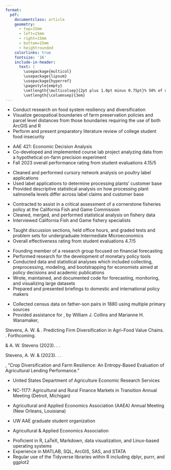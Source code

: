 ```yaml
---
format: 
  pdf: 
    documentclass: article
    geometry:
      - top=15mm
      - left=15mm
      - right=15mm
      - bottom=15mm
      - heightrounded
    colorlinks: true
    fontsize: '16'
    include-in-header: 
      text: |
        \usepackage{multicol}
        \usepackage{lipsum}
        \usepackage{hyperref}
        \pagestyle{empty}
        \setlength{\multicolsep}{2pt plus 1.0pt minus 0.75pt}% 50% of original values
        \setlength{\columnsep}{3em}
---
```

<!-- fontfamily: libertinus -->
<!-- TITLE -->
\begin{huge}\begin{center}{\bf Jim Teal}\end{center}\end{huge}

<!-- CONTACT INFO -->
\begin{center}JTeal@wisc.edu
\end{center}
\vspace{15pt}

<!-- EDUCATION -->
\begin{large}
  {\bf EDUCATION}
  \vspace{3pt}
  \hrule
  \vspace{3pt}
  \begin{multicols}{2}
    \begin{flushleft}{\bf Doctor of Philosophy}\end{flushleft}
    \begin{flushright}Expected 2026\end{flushright}
  \end{multicols}
  \vspace{-0.25cm}
  Agricultural and Applied Economics\\
  University of Wisconsin--Madison
  \vspace{0.15cm}
\end{large}

\begin{large}
  \begin{multicols}{2}
    \begin{flushleft}{\bf Master of Science}\end{flushleft}
    \begin{flushright}2019\end{flushright}
  \end{multicols}
  \vspace{-0.25cm}
  Agricultural and Resource Economics\\
  University of California--Davis
  \vspace{0.15cm}
\end{large}


\begin{large}
  \begin{multicols}{2}
    \begin{flushleft}{\bf Bachelor of Arts}\end{flushleft}
    \begin{flushright}2015\end{flushright}
  \end{multicols}
  \vspace{-0.25cm}
  Economics\\
  University of Tennessee--Knoxville
  \vspace{0.15cm}
\end{large}

<!-- Employment -->
\begin{large}{\bf EXPERIENCE}
  \vspace{3pt}
  \hrule
  \vspace{3pt}
  \begin{multicols}{1}
    \begin{flushleft}{\bf University of Wisconsin--Madison}\end{flushleft}
  \end{multicols}
  \vspace{-0.16cm}
  \begin{multicols}{2}
    \begin{flushleft}{\textit{Research Assistant}}\end{flushleft}
    \begin{flushright}September 2020-Present\end{flushright}
  \end{multicols}
  \vspace{-0.2cm}
  \textit{Supervisor: Dr. Andrew Stevens}
\end{large}
\vspace{-0.16cm}
* Conduct research on food system resiliency and diversification
* Visualize geospatioal boundaries of farm preservation policies and parcel
level distances from those boundaries requiring the use of both ArcGIS and R
* Perform and present preparatory literature review of college student food
insecurity

\vspace{-0.16cm}
\begin{large}
  \begin{multicols}{2}
    \begin{flushleft}{\textit{Teaching Assistant}}\end{flushleft}
    \begin{flushright}2023-2024\end{flushright}
  \end{multicols}
\end{large}
\vspace{-0.16cm}
* AAE 421: Economic Decision Analysis
* Co-developed and implemented course lab project analyzing data from a
hypothetical on-farm precision experiment
* Fall 2023 overall performance rating from student evaluations 4.15/5

\vspace{7pt}

\begin{large}
  \begin{multicols}{1}
    \begin{flushleft}{\bf United States Department of Agriculture}\end{flushleft}
  \end{multicols}
  \vspace{-0.16cm}
  \begin{multicols}{2}
    \begin{flushleft}{\textit{Economic Research Service Pathways Intern}}\end{flushleft}
    \begin{flushright}Summer 2022\end{flushright}
  \end{multicols}
\end{large}
\vspace{-0.16cm}
* Cleaned and performed cursory network analysis on poultry label applications
* Used label applications to determine processing plants' customer base
* Provided descriptive statistical analysis on how processing plant salmonella levels differ across label claims and customer base

\vspace{7pt}

\begin{large}
  \begin{multicols}{1}
    \begin{flushleft}{\bf Conservation Strategy Fund}\end{flushleft}
  \end{multicols}
  \vspace{-0.16cm}
  \begin{multicols}{2}
    \begin{flushleft}{\textit{Research Associate/Data Analyst}}\end{flushleft}
    \begin{flushright}November 2019-September 2020\end{flushright}
  \end{multicols}
\end{large}
\vspace{-0.16cm}
* Contracted to assist in a critical assessment of a cornerstone fisheries policy
at the California Fish and Game Commission
* Cleaned, merged, and performed statistical analysis on fishery data
* Interviewed California Fish and Game fishery specialists

\vspace{7pt}

\begin{large}
  \begin{multicols}{1}
    \begin{flushleft}{\bf University of California--Davis}\end{flushleft}
  \end{multicols}
  \vspace{-0.16cm}
  \begin{multicols}{2}
    \begin{flushleft}{\textit{Graduate Teaching Assistant and Reader}}\end{flushleft}
    \begin{flushright}January 2019-June 2019\end{flushright}
  \end{multicols}
\end{large}
\vspace{-0.16cm}
* Taught discussion sections, held office hours, and graded tests and problem
sets for undergraduate Intermediate Microeconomics
* Overall effectiveness rating from student evaluations 4.7/5

\vspace{7pt}

\begin{large}
  \begin{multicols}{1}
    \begin{flushleft}{\bf Federal Reserve Board of Governors}\end{flushleft}
  \end{multicols}
  \vspace{-0.16cm}
  \begin{multicols}{2}
    \begin{flushleft}{\textit{Senior Research Assistant}}\end{flushleft}
    \begin{flushright}July 2017-July 2018\end{flushright}
  \end{multicols}
  \vspace{-0.2cm}
  \begin{multicols}{2}
    \begin{flushleft}{\textit{Research Assistant}}\end{flushleft}
    \begin{flushright}January 2016-June 2017\end{flushright}
  \end{multicols}
\end{large}
\vspace{-0.16cm}
* Founding member of a research group focused on financial forecasting
* Performed research for the development of monetary policy tools
* Conducted data and statistical analyses which included collecting, preprocessing, modeling, and bootstrapping for economists aimed at policy decisions and academic publications
* Wrote, maintained, and documented code for forecasting, monitoring, and visualizing large datasets
* Prepared and presented briefings to domestic and international policy makers

\vspace{7pt}

\begin{large}
  \begin{multicols}{1}
    \begin{flushleft}{\bf University of Tennessee}\end{flushleft}
  \end{multicols}
  \vspace{-0.16cm}
  \begin{multicols}{2}
    \begin{flushleft}{\textit{Research Assistant}}\end{flushleft}
    \begin{flushright}May 2015-December 2015\end{flushright}
  \end{multicols}
  \vspace{-0.2cm}
  \textit{Supervisor: Dr. Marianne H. Wanamaker}
\end{large}
\vspace{-0.16cm}
* Collected census data on father-son pairs in 1880 using multiple primary sources
* Provided assistance for \href{https://www.aeaweb.org/articles?id=10.1257/app.20170656}{African American Intergenerational Economic Mobility since 1880}, by William J. Collins and Marianne H. Wanamaker, \textit{American Economic Journal: Applied Economics}

\vspace{7pt}

<!-- Special Honors and Awards -->
\begin{large}
  {\bf Special Honors and Awards}
  \vspace{3pt}
  \hrule
  \vspace{3pt}
\end{large}

\begin{multicols}{2}
  \begin{flushleft}{Farm Foundation Agricultural Scholar}\end{flushleft}
  \begin{flushright}2023-2024\end{flushright}
\end{multicols}

\begin{multicols}{2}
  \begin{flushleft}{Mueller Fellowship Recipient}\end{flushleft}
  \begin{flushright}2024\end{flushright}
\end{multicols}

\vspace{7pt}
<!-- Published Research -->
\begin{large}
  {\bf Publications}
  \vspace{3pt}
  \hrule
  \vspace{3pt}
\end{large}

Stevens, A. W. \& \textbf{J. Teal}. 
Predicting Firm Diversification in Agri-Food Value Chains.
\textit{Journal of Food Distribution Research}. Forthcoming.

\vspace{5pt}

\textbf{Teal, J.} \& A. W. Stevens (2023).
\href{https://onlinelibrary.wiley.com/doi/full/10.1002/aepp.13397}{Race and premium misrating in the U.S. Federal Crop Insurance Program}.
\textit{Applied Economic Perspectives and Policy}.

\vspace{5pt}

Stevens, A. W. \& \textbf{J. Teal} (2023). 
\href{https://onlinelibrary.wiley.com/doi/10.1111/ajae.12398}{Diversification and resilience of firms in the agrifood supply chain}.
\textit{American Journal of Agricultural Economics}.

\vspace{7pt}

<!-- Working Papers -->
\begin{large}
  {\bf Working Papers}
  \vspace{3pt}
  \hrule
  \vspace{3pt}
\end{large}

\textbf{Teal, J.}, 
"Crop Diversification and Farm Resilience: An Entropy-Based Evaluation of Agricultural Lending Performance."

\vspace{7pt}

<!-- Presentations -->
\begin{large}
  {\bf Invited Presentations}
  \vspace{3pt}
  \hrule
\vspace{3pt}
  2023
\end{large}
\vspace{-0.16cm}
* United States Department of Agriculture Economic Research Services

\begin{large}
  {\bf Conference Presentations}
  \vspace{3pt}
  \hrule
\vspace{3pt}
  2022
\end{large}
\vspace{-0.16cm}
* NC-1177: Agricultural and Rural Finance Markets in Transition Annual Meeting (Detroit, Michigan)

\begin{large}
  2024
\end{large}
\vspace{-0.16cm}
* Agricultural and Applied Economics Association (AAEA) Annual Meeting 
(New Orleans, Louisiana)

\vspace{7pt}


<!-- Service -->
\begin{large}
  {\bf Service}
  \vspace{3pt}
  \hrule
  \vspace{3pt}
\end{large}

\begin{multicols}{2}
  \begin{flushleft}{UW AAE graduate committee representitive}\end{flushleft}
  \begin{flushright}2024-2025\end{flushright}
\end{multicols}

\begin{multicols}{2}
  \begin{flushleft}{Abstract reviewer for AAEA}\end{flushleft}
  \begin{flushright}2024\end{flushright}
\end{multicols}

\begin{multicols}{2}
  \begin{flushleft}{President of the Taylor-Hibbard Club}\end{flushleft}
  \begin{flushright}September 2021-July 2023\end{flushright}
\end{multicols}
\vspace{-0.2cm}
* UW AAE graduate student organization

\begin{multicols}{2}
  \begin{flushleft}{Referee for \textit{Applied Economic Perspectives and Policy}}\end{flushleft}
  \begin{flushright}2022\end{flushright}
\end{multicols}

\vspace{7pt}

<!-- Professional Affiliations -->
\begin{large}
  {\bf Profesional Affiliations}
  \vspace{3pt}
  \hrule
  \vspace{3pt}
\end{large}
* Agricultural \& Applied Economics Association

\vspace{7pt}

<!-- Skills -->
\begin{large}
  {\bf Skills}
  \vspace{3pt}
  \hrule
  \vspace{3pt}
\end{large}

* Proficient in R, LaTeX, Markdown, data visualization, and Linux-based operating systems
* Experience in MATLAB, SQL, ArcGIS, SAS, and STATA
* Regular use of the Tidyverse libraries within R including dplyr, purrr, and ggplot2


























